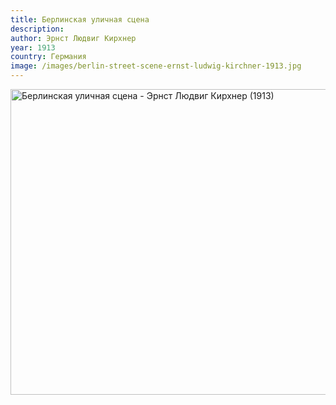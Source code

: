 ```yaml
---
title: Берлинская уличная сцена
description:
author: Эрнст Людвиг Кирхнер
year: 1913
country: Германия
image: /images/berlin-street-scene-ernst-ludwig-kirchner-1913.jpg
---
```


<Image className="w-full" width="1080" height="489" src="/images/berlin-street-scene-ernst-ludwig-kirchner-1913.jpg"
       alt="Берлинская уличная сцена - Эрнст Людвиг Кирхнер (1913)"
       caption="Берлинская уличная сцена - Эрнст Людвиг Кирхнер (1913)"/>

